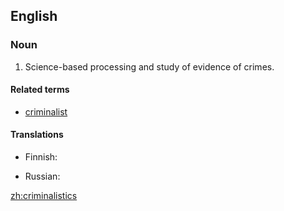 ==English==

===Noun===
{{en-plural noun}}

# Science-based processing and study of evidence of crimes.

====Related terms====
* [[criminalist]]

====Translations====
{{trans-top|study of evidence of crimes}}
* Finnish: {{t-|fi|kriminalistiikka}}
{{trans-mid}}
* Russian: {{t+|ru|криминалистика|f|tr=kriminalístika|sc=Cyrl}}
{{trans-bottom}}

[[zh:criminalistics]]